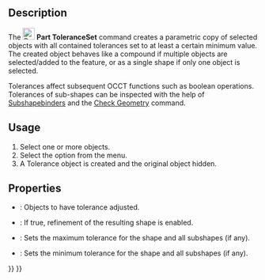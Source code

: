 <languages/>

{{Docnav
|[[Part_RefineShape|RefineShape]]
|[[Part_SectionCut|SectionCut]]
|[[Part_Workbench|Part]]
|IconL=Part_RefineShape.svg
|IconR=Part_SectionCut.svg
|IconC=Workbench_Part.svg
}}

{{GuiCommand
|Name=Part ToleranceSet
|MenuLocation=Part → Compound → Set Tolerance
|Workbenches=[[Part_Workbench|Part]]
|Version=1.1
|SeeAlso=
}}

==Description==

The [[Image:Part_ToleranceSet.svg|24px]] '''Part ToleranceSet''' command creates a parametric copy of selected objects with all contained tolerances set to at least a certain minimum value. The created object behaves like a compound if multiple objects are selected/added to the feature, or as a single shape if only one object is selected.

Tolerances affect subsequent OCCT functions such as boolean operations. Tolerances of sub-shapes can be inspected with the help of [[PartDesign_SubShapeBinder|Subshapebinders]] and the [[Part_CheckGeometry|Check Geometry]] command.

==Usage==

# Select one or more objects.
# Select the {{MenuCommand|Part → Compound → [[Image:Part_ToleranceSet.svg|16px]] Set Tolerance}} option from the menu.
# A Tolerance object is created and the original object hidden.

==Properties==

{{Properties_Title|Tolerance Set}}

*{{PropertyData|Objects}}: Objects to have tolerance adjusted.
*{{PropertyData|Refine}}: If true, refinement of the resulting shape is enabled.
*{{PropertyData|max Tolerance}}: Sets the maximum tolerance for the shape and all subshapes (if any).
*{{PropertyData|min Tolerance}}: Sets the minimum tolerance for the shape and all subshapes (if any).


{{Docnav
|[[Part_RefineShape|RefineShape]]
|[[Part_SectionCut|SectionCut]]
|[[Part_Workbench|Part]]
|IconL=Part_RefineShape.svg
|IconR=Part_SectionCut.svg
|IconC=Workbench_Part.svg
}}

{{Part_Tools_navi{{#translation:}}}}
{{Userdocnavi{{#translation:}}}}